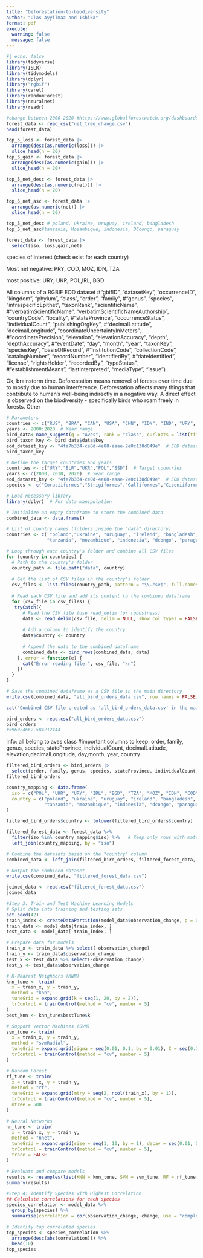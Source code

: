 ```yaml
---
title: "Deforestation-to-biodiversity"
author: "Ulas Ayyilmaz and Ishika"
format: pdf
execute:
  warning: false
  message: false
---
```


```r
#| echo: false
library(tidyverse)
library(ISLR)
library(tidymodels)
library(dplyr)
library("rgbif")
library(caret)
library(randomForest)
library(neuralnet)
library(readr)
```

```r
#change between 2000-2020 #https://www.globalforestwatch.org/dashboards/global/?category=forest-change&location=WyJnbG9iYWwiXQ%3D%3D&scrollTo=net-change
forest_data <- read_csv("net_tree_change.csv")
head(forest_data)

```

```r
top_5_loss <- forest_data |>
  arrange(desc(as.numeric(loss))) |>
  slice_head(n = 20)
top_5_gain <- forest_data |>
  arrange(desc(as.numeric(gain))) |>
  slice_head(n = 20)

top_5_net_desc <- forest_data |>
  arrange(desc(as.numeric(net))) |>
  slice_head(n = 20)

top_5_net_asc <- forest_data |>
  arrange(as.numeric(net)) |>
  slice_head(n = 20)

top_5_net_desc # poland, ukraine, uruguay, ireland, bangladesh
top_5_net_asc#tanzania, Mozambique, indonesia, DCcongo, paraguay

forest_data <- forest_data |>
  select(iso, loss,gain,net)
```
species of interest (check exist for each country)

Most net negative:
PRY, COD, MOZ, IDN, TZA

most positive:
URY, UKR, POL,IRL, BGD

All columns of a RGBIF EOD dataset
#"gbifID", "datasetKey", "occurrenceID", "kingdom", "phylum", "class", "order", "family", #"genus", "species", "infraspecificEpithet", "taxonRank", "scientificName", #"verbatimScientificName", "verbatimScientificNameAuthorship", "countryCode", "locality", #"stateProvince", "occurrenceStatus", "individualCount", "publishingOrgKey", #"decimalLatitude", "decimalLongitude", "coordinateUncertaintyInMeters", #"coordinatePrecision", "elevation", "elevationAccuracy", "depth", "depthAccuracy", #"eventDate", "day", "month", "year", "taxonKey", "speciesKey", "basisOfRecord", #"institutionCode", "collectionCode", "catalogNumber", "recordNumber", "identifiedBy", #"dateIdentified", "license", "rightsHolder", "recordedBy", "typeStatus", #"establishmentMeans", "lastInterpreted", "mediaType", "issue")


Ok, brainstorm time. Deforestation means removel of forests over time due to mostly due to human interference. Deforestation affects many things that contribute to human's well-being indirectly in a negative way. A direct effect is observed on the biodiversity - specifically birds who roam freely in forests. Other 


```r
# Parameters
countries <- c("RUS", "BRA", "CAN", "USA", "CHN", "IDN", "IND", "URY", "BLR", "UKR")  # Target countries
years <- 2000:2020  # Year range
bird_data<-name_suggest(q = "Aves", rank = "class", curlopts = list(timeout = 60))
bird_taxon_key <- bird_data$data$key
eod_dataset_key <- "4fa7b334-ce0d-4e88-aaae-2e0c138d049e"  # EOD datasetKey
bird_taxon_key
```

```r
# Define the target countries and years
countries <- c("URY","BLR","UKR","POL","SSD")  # Target countries
years <- c(2000, 2010, 2020)  # Year range
eod_dataset_key <- "4fa7b334-ce0d-4e88-aaae-2e0c138d049e"  # EOD datasetKey
species <- c("Coraciiformes","Strigiformes","Galliformes","Ciconiiformes")
```



```r
# Load necessary library
library(dplyr)  # For data manipulation

# Initialize an empty dataframe to store the combined data
combined_data <- data.frame()

# List of country names (folders inside the "data" directory)
countries <- c( "poland","ukraine", "uruguay", "ireland", "bangladesh",
               "tanzania", "mozambique", "indonesia", "dcongo", "paraguay")

# Loop through each country's folder and combine all CSV files
for (country in countries) {
  # Path to the country's folder
  country_path <- file.path("data", country)
  
  # Get the list of CSV files in the country's folder
  csv_files <- list.files(country_path, pattern = "\\.csv$", full.names = TRUE)
  
  # Read each CSV file and add its content to the combined dataframe
  for (csv_file in csv_files) {
   tryCatch({
      # Read the CSV file (use read_delim for robustness)
      data <- read_delim(csv_file, delim = NULL, show_col_types = FALSE)
      
      # Add a column to identify the country
      data$country <- country
      
      # Append the data to the combined dataframe
      combined_data <- bind_rows(combined_data, data)
    }, error = function(e) {
      cat("Error reading file:", csv_file, "\n")
    })
  }
}

# Save the combined dataframe as a CSV file in the main directory
write.csv(combined_data, "all_bird_orders_data.csv", row.names = FALSE)

cat("Combined CSV file created as 'all_bird_orders_data.csv' in the main directory.\n")

```

```r
bird_orders <- read.csv("all_bird_orders_data.csv")
bird_orders
#596024662,584212444
```
info: all belong to aves class
#important columns to keep:
order, family, genus, species, stateProvince, individualCount, decimalLatitude, elevation,decimalLongitude, day,month, year, country

```r
filtered_bird_orders <- bird_orders |> 
  select(order, family, genus, species, stateProvince, individualCount, decimalLatitude, elevation,decimalLongitude, day,month, year, country)
filtered_bird_orders
```

```r
country_mapping <- data.frame(
  iso = c("POL", "UKR", "URY", "IRL", "BGD", "TZA", "MOZ", "IDN", "COD", "PRY"),
  country = c("poland", "ukraine", "uruguay", "ireland", "bangladesh",
              "tanzania", "mozambique", "indonesia", "dcongo", "paraguay")
)

filtered_bird_orders$country <- tolower(filtered_bird_orders$country)

filtered_forest_data <- forest_data %>%
  filter(iso %in% country_mapping$iso) %>%   # Keep only rows with matching ISO codes
  left_join(country_mapping, by = "iso")  

# Combine the datasets based on the "country" column
combined_data <- left_join(filtered_bird_orders, filtered_forest_data, by = "country")

# Output the combined dataset
write.csv(combined_data, "filtered_forest_data.csv")
```

```r
joined_data <- read.csv("filtered_forest_data.csv")
joined_data
```



```r
#Step 3: Train and Test Machine Learning Models
# Split data into training and testing sets
set.seed(42)
train_index <- createDataPartition(model_data$observation_change, p = 0.8, list = FALSE)
train_data <- model_data[train_index, ]
test_data <- model_data[-train_index, ]

# Prepare data for models
train_x <- train_data %>% select(-observation_change)
train_y <- train_data$observation_change
test_x <- test_data %>% select(-observation_change)
test_y <- test_data$observation_change

# K-Nearest Neighbors (KNN)
knn_tune <- train(
  x = train_x, y = train_y,
  method = "knn",
  tuneGrid = expand.grid(k = seq(1, 20, by = 2)),
  trControl = trainControl(method = "cv", number = 5)
)
best_knn <- knn_tune$bestTune$k

# Support Vector Machines (SVM)
svm_tune <- train(
  x = train_x, y = train_y,
  method = "svmRadial",
  tuneGrid = expand.grid(sigma = seq(0.01, 0.1, by = 0.01), C = seq(0.1, 1, by = 0.1)),
  trControl = trainControl(method = "cv", number = 5)
)

# Random Forest
rf_tune <- train(
  x = train_x, y = train_y,
  method = "rf",
  tuneGrid = expand.grid(mtry = seq(2, ncol(train_x), by = 1)),
  trControl = trainControl(method = "cv", number = 5),
  ntree = 500
)

# Neural Networks
nn_tune <- train(
  x = train_x, y = train_y,
  method = "nnet",
  tuneGrid = expand.grid(size = seq(1, 10, by = 1), decay = seq(0.01, 0.1, by = 0.01)),
  trControl = trainControl(method = "cv", number = 5),
  trace = FALSE
)

# Evaluate and compare models
results <- resamples(list(KNN = knn_tune, SVM = svm_tune, RF = rf_tune, NN = nn_tune))
summary(results)
```

```r
#Step 4: Identify Species with Highest Correlation
## Calculate correlations for each species
species_correlation <- model_data %>%
  group_by(species) %>%
  summarise(correlation = cor(observation_change, change, use = "complete.obs"), .groups = "drop")

# Identify top correlated species
top_species <- species_correlation %>%
  arrange(desc(abs(correlation))) %>%
  head(10)
top_species
```

